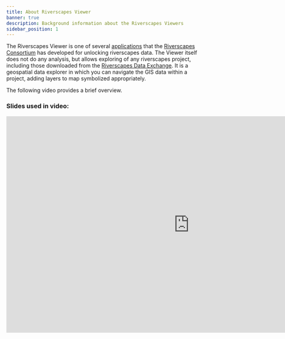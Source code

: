 ```yaml
---
title: About Riverscapes Viewer
banner: true
description: Background information about the Riverscapes Viewers
sidebar_position: 1
---
```


The Riverscapes Viewer is one of several [applications](https://www.riverscapes.net/page/apps) that the [Riverscapes Consortium](http://riverscapes.net) has developed for unlocking riverscapes data. The Viewer itself does not do any analysis, but allows exploring of any riverscapes project, including those downloaded from the [Riverscapes Data Exchange](https://data.riverscapes.net). It is a geospatial data explorer in which you can navigate the GIS data within a project, adding layers to map symbolized appropriately.

The following video provides a brief overview.

<YouTubeEmbed videoId="IUumESBL_eE"/>

### Slides used in video:

<iframe src="https://docs.google.com/presentation/d/e/2PACX-1vQ-c1ZENv6fuJBBlCvDQNQDWhJxT-TOq8KkWz5Oy1rziq2hSsOR0sjnudMcd1SRL0AnbKvMvrkyLveD/embed?start=false&loop=false&delayms=3000" frameborder="0" width="960" height="569" allowfullscreen="true" mozallowfullscreen="true" webkitallowfullscreen="true"></iframe>

